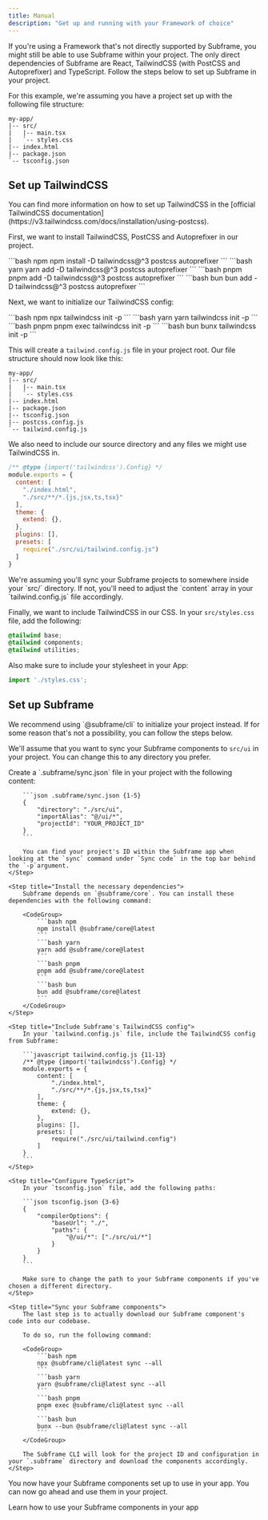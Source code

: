 ```yaml
---
title: Manual
description: "Get up and running with your Framework of choice"
---
```


If you're using a Framework that's not directly supported by Subframe, you might still be able to use Subframe within your project.
The only direct dependencies of Subframe are React, TailwindCSS (with PostCSS and Autoprefixer) and TypeScript. Follow the steps below to set up Subframe in your project.

For this example, we're assuming you have a project set up with the following file structure:

```
my-app/
|-- src/
|   |-- main.tsx
|   `-- styles.css
|-- index.html
|-- package.json
`-- tsconfig.json
```

## Set up TailwindCSS

<Note>
	You can find more information on how to set up TailwindCSS in the [official TailwindCSS documentation](https://v3.tailwindcss.com/docs/installation/using-postcss).
</Note>

First, we want to install TailwindCSS, PostCSS and Autoprefixer in our project.

<CodeGroup>
	```bash npm
	npm install -D tailwindcss@^3 postcss autoprefixer
	```
	```bash yarn
	yarn add -D tailwindcss@^3 postcss autoprefixer
	```
	```bash pnpm
	pnpm add -D tailwindcss@^3 postcss autoprefixer
	```
	```bash bun
	bun add -D tailwindcss@^3 postcss autoprefixer
	```
</CodeGroup>

Next, we want to initialize our TailwindCSS config:

<CodeGroup>
	```bash npm
	npx tailwindcss init -p
	```
	```bash yarn
	yarn tailwindcss init -p
	```
	```bash pnpm
	pnpm exec tailwindcss init -p
	```
	```bash bun
	bunx tailwindcss init -p
	```
</CodeGroup>

This will create a `tailwind.config.js` file in your project root.
Our file structure should now look like this:

``` {8-9}
my-app/
|-- src/
|   |-- main.tsx
|   `-- styles.css
|-- index.html
|-- package.json
|-- tsconfig.json
|-- postcss.config.js
`-- tailwind.config.js
```
We also need to include our source directory and any files we might use TailwindCSS in. 


```javascript tailwind.config.js {4-5}
/** @type {import('tailwindcss').Config} */
module.exports = {
  content: [
	"./index.html",
	"./src/**/*.{js,jsx,ts,tsx}"
  ],
  theme: {
	extend: {},
  },
  plugins: [],
  presets: [
	require("./src/ui/tailwind.config.js")
  ]
}
```

<Info>
	We're assuming you'll sync your Subframe projects to somewhere inside your `src/` directory. If not, you'll need to adjust the `content` array in your `tailwind.config.js` file accordingly.
</Info>

Finally, we want to include TailwindCSS in our CSS. In your `src/styles.css` file, add the following:

```css src/styles.css {1-3}
@tailwind base;
@tailwind components;
@tailwind utilities;
```

Also make sure to include your stylesheet in your App:

```typescript src/main.tsx {1}
import './styles.css';
```

## Set up Subframe

<Note>
	We recommend using `@subframe/cli` to initialize your project instead. If for some reason that's not a possibility, you can follow the steps below.
</Note>

We'll assume that you want to sync your Subframe components to `src/ui` in your project. You can change this to any directory you prefer.

<Steps>
	<Step title="Create `.subframe/sync.json` file">
		Create a `.subframe/sync.json` file in your project with the following content:

		```json .subframe/sync.json {1-5}
		{
			"directory": "./src/ui",
			"importAlias": "@/ui/*",
			"projectId": "YOUR_PROJECT_ID"
		}
		```

		You can find your project's ID within the Subframe app when looking at the `sync` command under `Sync code` in the top bar behind the `-p`argument.
	</Step>

	<Step title="Install the necessary dependencies">
		Subframe depends on `@subframe/core`. You can install these dependencies with the following command:
			
		<CodeGroup>
			```bash npm
			npm install @subframe/core@latest
			```
			```bash yarn
			yarn add @subframe/core@latest
			```
			```bash pnpm
			pnpm add @subframe/core@latest
			```
			```bash bun
			bun add @subframe/core@latest
			```
		</CodeGroup>
	</Step>

	<Step title="Include Subframe's TailwindCSS config">
		In your `tailwind.config.js` file, include the TailwindCSS config from Subframe:

		```javascript tailwind.config.js {11-13}
		/** @type {import('tailwindcss').Config} */
		module.exports = {
			content: [
				"./index.html",
				"./src/**/*.{js,jsx,ts,tsx}"
			],
			theme: {
				extend: {},
			},
			plugins: [],
			presets: [
				require("./src/ui/tailwind.config")
			]
		}
		```
	</Step>

	<Step title="Configure TypeScript">
		In your `tsconfig.json` file, add the following paths:

		```json tsconfig.json {3-6}
		{
			"compilerOptions": {
				"baseUrl": "./",
				"paths": {
					"@/ui/*": ["./src/ui/*"]
				}
			}
		}
		```

		Make sure to change the path to your Subframe components if you've chosen a different directory.
	</Step>

	<Step title="Sync your Subframe components">
		The last step is to actually download our Subframe component's code into our codebase.

		To do so, run the following command:

		<CodeGroup>
			```bash npm
			npx @subframe/cli@latest sync --all
			```
			```bash yarn
			yarn @subframe/cli@latest sync --all
			```
			```bash pnpm
			pnpm exec @subframe/cli@latest sync --all
			```
			```bash bun
			bunx --bun @subframe/cli@latest sync --all
			```
		</CodeGroup>

		The Subframe CLI will look for the project ID and configuration in your `.subframe` directory and download the components accordingly.
	</Step>
</Steps>

You now have your Subframe components set up to use in your app. You can now go ahead and use them in your project.

<Card title="Using components" href="/developing-with-subframe/basics/using-components">
    Learn how to use your Subframe components in your app
</Card>